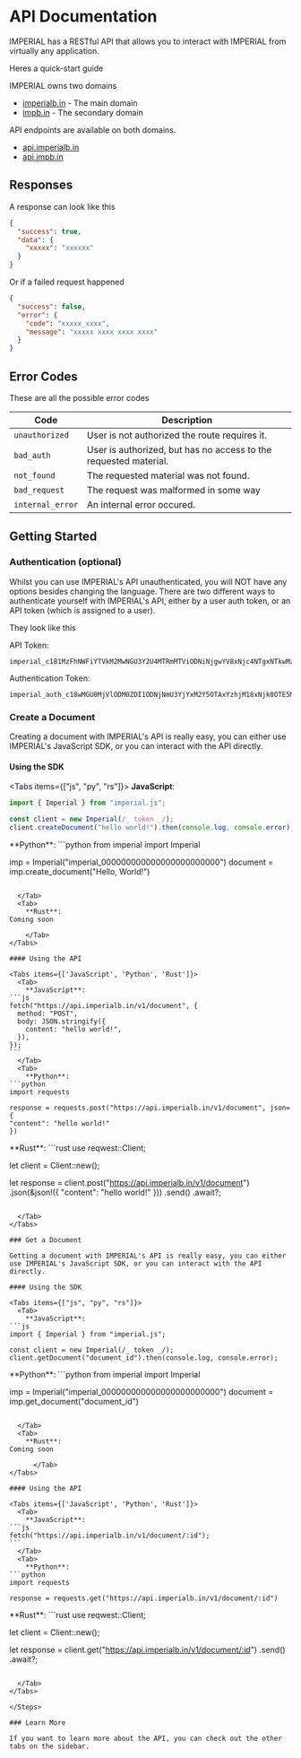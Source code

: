 
# API Documentation

IMPERIAL has a RESTful API that allows you to interact with IMPERIAL from virtually any application.

Heres a quick-start guide

IMPERIAL owns two domains

- [imperialb.in](https://imperialb.in) - The main domain
- [impb.in](https://impb.in) - The secondary domain

API endpoints are available on both domains.

- [api.imperialb.in](https://api.imperialb.in)
- [api.impb.in](https://api.impb.in)

## Responses

A response can look like this

```json
{
  "success": true,
  "data": {
    "xxxxx": "xxxxxx"
  }
}
```

Or if a failed request happened

```json
{
  "success": false,
  "error": {
    "code": "xxxxx_xxxx",
    "message": "xxxxx xxxx xxxx xxxx"
  }
}
```

## Error Codes

These are all the possible error codes

| Code             | Description                                                      |
| ---------------- | ---------------------------------------------------------------- |
| `unauthorized`   | User is not authorized the route requires it.                    |
| `bad_auth`       | User is authorized, but has no access to the requested material. |
| `not_found`      | The requested material was not found.                            |
| `bad_request`    | The request was malformed in some way                            |
| `internal_error` | An internal error occured.                                       |

## Getting Started

<Steps>
 
### Authentication (optional)
 
Whilst you can use IMPERIAL's API unauthenticated, you will NOT have any options besides changing the language. There are two different ways to authenticate yourself with IMPERIAL's API, either by a user auth token, or an API token (which is assigned to a user).

They look like this

API Token:

```
imperial_c181MzFhNWFiYTVkM2MwNGU3Y2U4MTRmMTViODNiNjgwYV8xNjc4NTgxNTkwMzQzNzIwOTg
```

Authentication Token:

```
imperial_auth_c18wMGU0MjVlODM0ZDI1ODNjNmU3YjYxM2Y5OTAxYzhjM18xNjk0OTE5MzQzODE5ODE3MDM
```

### Create a Document

Creating a document with IMPERIAL's API is really easy, you can either use IMPERIAL's JavaScript SDK, or you can interact with the API directly.

#### Using the SDK

<Tabs items={["js", "py", "rs"]}>
  <Tab>
    **JavaScript**: 
```js
import { Imperial } from "imperial.js";

const client = new Imperial(/_ token _/);
client.createDocument("hello world!").then(console.log, console.error);

````
  </Tab>
  <Tab>
    **Python**:
```python
from imperial import Imperial

imp = Imperial("imperial_000000000000000000000000")
document = imp.create_document("Hello, World!")
````

  </Tab>
  <Tab>
    **Rust**:
Coming soon
  
    </Tab>
</Tabs>

#### Using the API

<Tabs items={['JavaScript', 'Python', 'Rust']}>
  <Tab>
    **JavaScript**: 
```js
fetch("https://api.imperialb.in/v1/document", {
  method: "POST",
  body: JSON.stringify({
    content: "hello world!",
  }),
});
```
  </Tab>
  <Tab>
    **Python**:
```python
import requests

response = requests.post("https://api.imperialb.in/v1/document", json={
"content": "hello world!"
})

````

  </Tab>
  <Tab>
    **Rust**:
```rust
use reqwest::Client;

let client = Client::new();

let response = client.post("https://api.imperialb.in/v1/document")
    .json(&json!({
        "content": "hello world!"
    }))
    .send()
    .await?;
````

  </Tab>
</Tabs>

### Get a Document

Getting a document with IMPERIAL's API is really easy, you can either use IMPERIAL's JavaScript SDK, or you can interact with the API directly.

#### Using the SDK

<Tabs items={["js", "py", "rs"]}>
  <Tab>
    **JavaScript**: 
```js
import { Imperial } from "imperial.js";

const client = new Imperial(/_ token _/);
client.getDocument("document_id").then(console.log, console.error);

````
  </Tab>
  <Tab>
    **Python**:
```python
from imperial import Imperial

imp = Imperial("imperial_000000000000000000000000")
document = imp.get_document("document_id")
````

  </Tab>
  <Tab>
    **Rust**:
Coming soon
    
      </Tab>
</Tabs>

#### Using the API

<Tabs items={['JavaScript', 'Python', 'Rust']}>
  <Tab>
    **JavaScript**: 
```js
fetch("https://api.imperialb.in/v1/document/:id");
```
  </Tab>
  <Tab>
    **Python**:
```python
import requests

response = requests.get("https://api.imperialb.in/v1/document/:id")

````

  </Tab>
  <Tab>
    **Rust**:
```rust
use reqwest::Client;

let client = Client::new();

let response = client.get("https://api.imperialb.in/v1/document/:id")
    .send()
    .await?;
````

  </Tab>
</Tabs>

</Steps>

### Learn More

If you want to learn more about the API, you can check out the other tabs on the sidebar.
